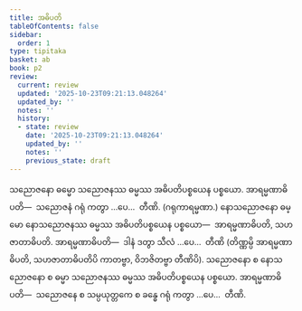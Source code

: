 ```yaml
---
title: အဓိပတိ
tableOfContents: false
sidebar:
  order: 1
type: tipitaka
basket: ab
book: p2
review:
  current: review
  updated: '2025-10-23T09:21:13.048264'
  updated_by: ''
  notes: ''
  history:
  - state: review
    date: '2025-10-23T09:21:13.048264'
    updated_by: ''
    notes: ''
    previous_state: draft
---
```



<ReviewStatus review={frontmatter.review} showDetails={true} />

<HypothesisAnnotation frontmatter={frontmatter} />

<DynamicBreadcrumb />

<Division number="19" book="p2" e="ch" v="38" p="91">

<Paragraph number="1366" book="p2">
သညောဇနော ဓမ္မော သညောဇနဿ ဓမ္မဿ အဓိပတိပစ္စယေန ပစ္စယော. <Emphasis>အာရမ္မဏာဓိပတိ</Emphasis>—  သညောဇနံ ဂရုံ ကတွာ …ပေ…  တီဏိ. (ဂရုကာရမ္မဏာ.)
</Paragraph>

<Paragraph number="1367" book="p2">
နောသညောဇနော ဓမ္မော နောသညောဇနဿ ဓမ္မဿ အဓိပတိပစ္စယေန ပစ္စယော—  အာရမ္မဏာဓိပတိ, သဟဇာတာဓိပတိ. <Emphasis>အာရမ္မဏာဓိပတိ</Emphasis>—  ဒါနံ ဒတွာ သီလံ …ပေ…  တီဏိ (တိဏ္ဏမ္ပိ အာရမ္မဏာဓိပတိ, သဟဇာတာဓိပတိပိ ကာတဗ္ဗာ, ဝိဘဇိတဗ္ဗာ တီဏိပိ).
</Paragraph>

<Paragraph number="1368" book="p2">
သညောဇနော စ နောသညောဇနော စ ဓမ္မာ သညောဇနဿ ဓမ္မဿ အဓိပတိပစ္စယေန ပစ္စယော. <Emphasis>အာရမ္မဏာဓိပတိ</Emphasis>—  သညောဇနေ စ သမ္ပယုတ္တကေ စ ခန္ဓေ ဂရုံ ကတွာ …ပေ…  တီဏိ.
</Paragraph>
</Division>